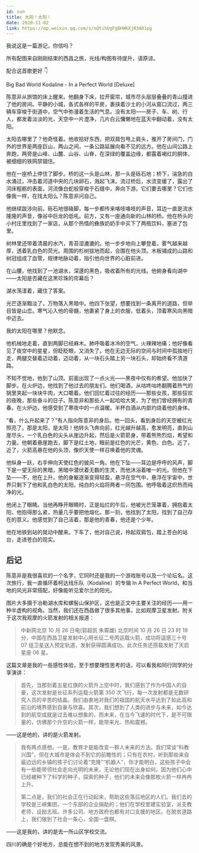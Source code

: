 ```yaml
---
id: sun
title: 太阳！太阳！
date: 2020-11-02
link: https://mp.weixin.qq.com/s/nQtihUgFgDHWKXjR3A01pg
---
```



<DocMetadataBanner frontMatter={frontMatter} />

我说这是一篇游记，你信吗？

所有配图来自刚刚结束的西昌之旅，光线/构图有待提升，请原谅。

配合这首歌更好 👇

Big Bad World Kodaline - In a Perfect World \[Deluxe\]

陈意非从旅馆的床上醒来。他翻身下床，拉开窗帘，城市尽头层层叠叠的青山撞进了他的房间。平静的小城，各式各样的平房，裹挟着沙土的小河从窗口流过，两三辆车穿梭于街道中，空气中弥漫着生活的气息。没有太阳——房子、车、树、行人，都发着淡淡的光，天空中一片澄净，几片白云慵懒地在蓝天中翻动着，没有太阳。

太阳去哪里了？他奇怪着。他收拾好东西，把双肩包甩上肩头，推开了房间门，门外的世界是两座巨山，两山之间，一条公路延展向看不见的远方。他在山间公路上奔跑，两旁是山峰、山麓、山谷、山脊，在深绿的覆盖边缘，都露着褐红的胴体，被细细的铁网禁锢住。

<Figure src="/zh-Hans/img/./docs/Stories/sun/JGibibkelET693VWk8BG4ckZiacJLE60dAbMJcNxKnYyRdOiaJ5g44UTw4Mh5SBzIgzmaG6EooyQnOwdc8Ipv12Ijg.jpeg"></Figure>

他在一座桥上停住了脚步。桥的这一头是山林，那一头是砾石地；桥下，湍急的白水涌过，冲击着河道中央的几块卵石，溅起飞沫。流过桥后，水流变缓了，露出了河床粗粝的表面，河流像白蛇般穿梭于石缝中，奔向下游。它们要去哪里？它们也像我一样，在找太阳么？陈意非问自己。

<Figure src="/zh-Hans/img/./docs/Stories/sun/JGibibkelET693VWk8BG4ckZiacJLE60dAbpbn5kpCA5f4ULkR361rUdrH3D31I0icVfjc55QRokmOdU89uicic9wqHw.jpeg"></Figure>

他继续跋涉向前。砾石地很硌脚，每一步都传来咯吱咯吱的声音，耳边一直是流水隆隆的声音，像谷中巨龙的低吼。前方，又有一座通向新的山林的桥。他在桥头的小村庄里找到了一家店，从那个热情的彝族奶奶手中买下了两瓶饮料，塞进了包里。

树林里还带着清晨的水汽，青苔湿漉漉的。他一步步地向上攀登着。雾气越来越厚，透着乳白色的荧光。周围的杉树拔地而起，合围在他头顶。木板铺成的山路和树冠组成了血管，规律地脉动着，指引他向世界的心脏前进。

在山腰，他找到了一池湖水，深邃的黑色，吸收着所有的光线。他俯身看向湖中——太阳是否藏在这黑珍珠的帘幕后？

湖水荡漾着，藏住了答案。

<Figure src="/zh-Hans/img/./docs/Stories/sun/JGibibkelET693VWk8BG4ckZiacJLE60dAbVpGdmCu1QdfdDrYLYQiaIGBx9ibLaEVlZjNTJn2TlGqVPIGIibI19ibHAQ.jpeg"></Figure>

光芒逐渐黯淡了，万物落入黑暗中。他四下张望，想要找到一条离开的道路，但举目皆是山峦。寒气沁入他的骨髓，他裹紧了身上的衣服，低着头，顶着寒风向黑暗中迈去。

我的太阳在哪里？他默念。

他机械地走着，直到两脚已经麻木。肺呼吸着冰冷的空气，火辣辣地痛；他好像看见了夜空中的星星，但眨眨眼，又消失了。他在无边无际的空间与时间中孤独地行走，两腿交替着迈动着，迈动着，从一块石头踏上另一块石头，却始终看不清道路。

不知不觉地，他到了山顶。前面出现了一点火光——黑夜中仅有的希望。他加快了脚步。在火炉边，他找到了他过去的朋友们。他们喝酒，从咕咚咕咚翻腾着热气的锅里夹起一块块牛肉，大口嚼着。他们回忆着过往的经历——那些女孩，那些狂欢的夜晚，那些奋斗的日子。陈意非和那些人一起哈哈大笑，为了他们曾经拥有的青春。在火炉边，他感受到了寒夜中的一点温暖。半杯白酒从内部灼烧着他的身体。

“看，什么升起来了？”有人指向陈意非的身后。他一回头，看到身后的天空被红光照亮了。那是太阳，是太阳！他转头飞奔向前，红光越升越高，愈发明亮，直到山崖尽头，一个乳白色的尖头从崖边升起，然后是火箭箭身，带着熊熊烈焰，希望和力量。他朝着悬崖跑去，脚下是红土地，眼前是红色的光芒，黄色、白色。近了，近了，火箭高悬在他的头顶，像炽天使一样召唤着他的灵魂。

<Figure src="/zh-Hans/img/./docs/Stories/sun/JGibibkelET693VWk8BG4ckZiacJLE60dAbjyodpty4XcYHUDQ5dx9mcuicREVPNxOqhxgqnyicL43ulXhGobHqwM6Q.jpeg"></Figure>

他纵身一跃，右手伸向天使红色的披风一角。他在下坠——耳边是呼呼的风声，脚下是一望无际的黑暗，黑暗中潜伏着无数的生灵，而他沐浴着唯一的光。但他在下坠——不，他在上升。他的身躯逐渐变得轻盈，悬浮在空气中，悬浮在宇宙中，世界只剩下了他和乳白色的太阳，纯白的火焰将两者一同包围。他呼吸着这炽热而纯净的光。

他闭上了眼睛。当他再睁开眼睛时，正是灿烂的午后，他被光芒笼罩着，拥抱着太阳，他抱得那么紧，热量几乎要把他熔化。那一刻，他找到了太阳，找到了自己存在的意义。他感觉到了自己活着，那是他的青春，他还是个少年。

他在地铁到站的晃动中醒来。下车了，他对自己说，拎起双肩包，踏上苍白的站台，走进苍白的现实。

## 后记

陈意非是我很喜欢的一个名字，它同时还是我的一个游戏账号以及一个论坛名。这次旅行，我一直循环着柯达线乐队（Kodaline）的专辑 In A Perfect World，和当地的风光非常搭配，好像能听见爱尔兰的阳光。

图片大多摄于冶勒湖水库和螺髻山保护区，这也是正文中主要关注的经历——用一种半虚构的视角。当然，我们还在西昌做了很多其他事，比如观摩卫星发射。附关于这次我观摩的火箭发射的相关报道：

> 中新网北京 10 月 26 日电(郭超凯 朱霄雄) 北京时间 10 月 26 日 23 时 19 分，中国在西昌卫星发射中心用长征二号丙运载火箭，成功将遥感三十号 07 组卫星送入预定轨道，发射获得圆满成功。此次任务还搭载发射了天启星座 06 星。

这篇文章是我的一些感性体验，至于想要理性思考的话，可以看我和同行同学的分享演讲：

> 首先，当那刻着五星红旗的火箭升上空中时，我们感到了作为中国人的自豪，这次发射是长征系列运载火箭第 350 次飞行，每一次发射都是无数研究人员的辛苦的结晶，我们由衷地对我们的祖国的航天水平达到了如此高和前沿的境界感到自豪与欣喜。其次，我们想到了人类的进步与未来，如今达到的航空成就是过去难以想象的，而未来，在当今飞速的时代下，是不可限量的，仿佛那个升空的火箭一样，能带来光、热和震撼。

——这是他的，讲的是火箭发射。

> 我有两点感想。一是，教育才是能改变一群人未来的方法。我们常谈“科教兴国”，但在大城市是体会不到它的前瞻性的；只有在农村，听到那些来自最边远的乡镇的孩子们讨论着“克隆”“机器人”，你才能明白，这些孩子中会有一些能带领社会走向光明的未来，无论他们现在出身如何。因为他们心中已经被种下了科学的种子，探索的种子，他们的未来会像那枚火箭一样冉冉上升。
>
> 第二点是，我们的社会正在行动起来，帮助这些落后地区的人们。我们去的学校是三峡集团，一个东部的企业捐助的；他们在学校里建实验室，派支教老师，设励志班。许多公司、地方政府也都有对口支援的地区。在脱贫道路上，我们做到了社会一条心，全国一盘棋。

——这是我的，讲的是去一所山区学校交流。

四川的确是个好地方，总能在想不到的地方发现秀美的风景。

